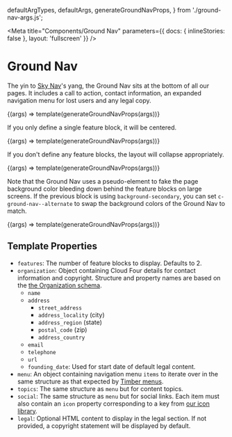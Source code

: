   defaultArgTypes,
  defaultArgs,
  generateGroundNavProps,
} from './ground-nav-args.js';

<!--
Inline stories disabled so media queries will behave as expected within
embedded examples.
-->

<Meta
  title="Components/Ground Nav"
  parameters={{ docs: { inlineStories: false }, layout: 'fullscreen' }}
/>

# Ground Nav

The yin to [Sky Nav](/docs/components-sky-nav--dark)'s yang, the Ground Nav sits at the bottom of all our pages. It includes a call to action, contact information, an expanded navigation menu for lost users and any legal copy.

<Canvas>
  <Story
    name="Cloud Four"
    height="815px"
    args={defaultArgs}
    argTypes={defaultArgTypes}
    parameters={{
      layout: 'fullscreen',
    }}
  >
    {(args) => template(generateGroundNavProps(args))}
  </Story>
</Canvas>

If you only define a single feature block, it will be centered.

<Canvas>
  <Story
    name="One Feature"
    height="800px"
    args={{
      ...defaultArgs,
      features: 1,
    }}
    argTypes={defaultArgTypes}
    parameters={{
      layout: 'fullscreen',
    }}
  >
    {(args) => template(generateGroundNavProps(args))}
  </Story>
</Canvas>

If you don't define any feature blocks, the layout will collapse appropriately.

<Canvas>
  <Story
    name="No Features"
    height="475px"
    args={{
      ...defaultArgs,
      features: 0,
    }}
    argTypes={defaultArgTypes}
    parameters={{
      layout: 'fullscreen',
    }}
  >
    {(args) => template(generateGroundNavProps(args))}
  </Story>
</Canvas>

Note that the Ground Nav uses a pseudo-element to fake the page background color
bleeding down behind the feature blocks on large screens. If the previous block
is using `background-secondary`, you can set `c-ground-nav--alternate` to swap
the background colors of the Ground Nav to match.

<Canvas>
  <Story
    name="Alternate"
    height="815px"
    args={{
      ...defaultArgs,
      alternate: true,
    }}
    argTypes={defaultArgTypes}
    parameters={{
      layout: 'fullscreen',
    }}
  >
    {(args) => template(generateGroundNavProps(args))}
  </Story>
</Canvas>

## Template Properties

- `features`: The number of feature blocks to display. Defaults to 2.
- `organization`: Object containing Cloud Four details for contact information and copyright. Structure and property names are based on the [the Organization schema](https://schema.org/Organization).
  - `name`
  - `address`
    - `street_address`
    - `address_locality` (city)
    - `address_region` (state)
    - `postal_code` (zip)
    - `address_country`
  - `email`
  - `telephone`
  - `url`
  - `founding_date`: Used for start date of default legal content.
- `menu`: An object containing navigation menu `items` to iterate over in the same structure as that expected by [Timber menus](https://timber.github.io/docs/guides/menus/).
- `topics`: The same structure as `menu` but for content topics.
- `social`: The same structure as `menu` but for social links. Each item must also contain an `icon` property corresponding to a key from [our icon library](/docs/design-icons--page).
- `legal`: Optional HTML content to display in the legal section. If not provided, a copyright statement will be displayed by default.
